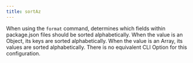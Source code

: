 ```yaml
---
title: sortAz
---
```


When using the `format` command, determines which fields within package.json files should be sorted alphabetically. When the value is an Object, its keys are sorted alphabetically. When the value is an Array, its values are sorted alphabetically. There is no equivalent CLI Option for this configuration.
